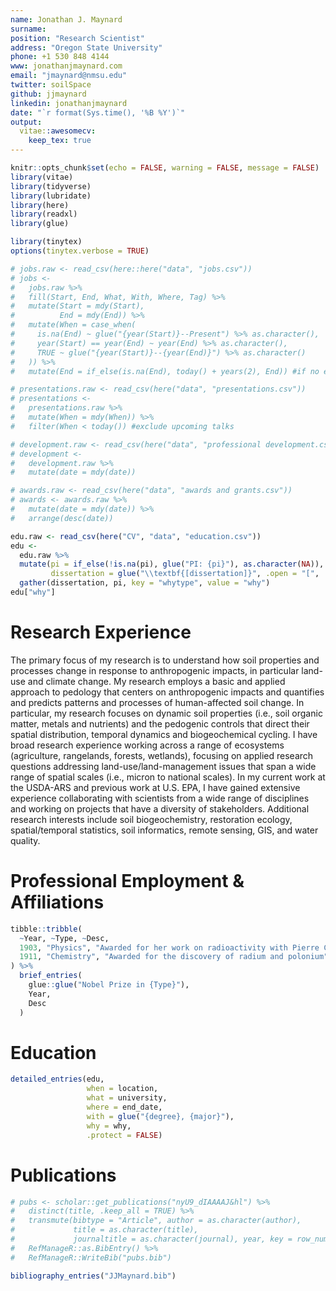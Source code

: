 ```yaml
---
name: Jonathan J. Maynard
surname: 
position: "Research Scientist"
address: "Oregon State University"
phone: +1 530 848 4144
www: jonathanjmaynard.com
email: "jmaynard@nmsu.edu"
twitter: soilSpace
github: jjmaynard
linkedin: jonathanjmaynard
date: "`r format(Sys.time(), '%B %Y')`"
output: 
  vitae::awesomecv:
    keep_tex: true
---
```


```r
knitr::opts_chunk$set(echo = FALSE, warning = FALSE, message = FALSE)
library(vitae)
library(tidyverse)
library(lubridate)
library(here)
library(readxl)
library(glue)
```

```r
library(tinytex)
options(tinytex.verbose = TRUE)
```

```r
# jobs.raw <- read_csv(here::here("data", "jobs.csv"))
# jobs <-
#   jobs.raw %>% 
#   fill(Start, End, What, With, Where, Tag) %>%  
#   mutate(Start = mdy(Start),
#          End = mdy(End)) %>% 
#   mutate(When = case_when(
#     is.na(End) ~ glue("{year(Start)}--Present") %>% as.character(),
#     year(Start) == year(End) ~ year(End) %>% as.character(),
#     TRUE ~ glue("{year(Start)}--{year(End)}") %>% as.character()
#   )) %>% 
#   mutate(End = if_else(is.na(End), today() + years(2), End)) #if no end date specified, set it to two years from now for sorting purposes, i.e. so jobs I'm still doing show up at top.
```

```r
# presentations.raw <- read_csv(here("data", "presentations.csv"))
# presentations <- 
#   presentations.raw %>% 
#   mutate(When = mdy(When)) %>% 
#   filter(When < today()) #exclude upcoming talks
```

```r
# development.raw <- read_csv(here("data", "professional development.csv"))
# development <- 
#   development.raw %>% 
#   mutate(date = mdy(date))
```

```r
# awards.raw <- read_csv(here("data", "awards and grants.csv"))
# awards <- awards.raw %>% 
#   mutate(date = mdy(date)) %>% 
#   arrange(desc(date))
```

```r
edu.raw <- read_csv(here("CV", "data", "education.csv"))
edu <-
  edu.raw %>%
  mutate(pi = if_else(!is.na(pi), glue("PI: {pi}"), as.character(NA)),
         dissertation = glue("\\textbf{[dissertation]}", .open = "[", .close = "]")) %>%
  gather(dissertation, pi, key = "whytype", value = "why")
edu["why"]
```


# Research Experience

The primary focus of my research is to understand how soil properties and processes change in response to anthropogenic impacts, in particular land-use and climate change. My research employs a basic and applied approach to pedology that centers on anthropogenic impacts and quantifies and predicts patterns and processes of human-affected soil change. In particular, my research focuses on dynamic soil properties (i.e., soil organic matter, metals and nutrients) and the pedogenic controls that direct their spatial distribution, temporal dynamics and biogeochemical cycling. I have broad research experience working across a range of ecosystems (agriculture, rangelands, forests, wetlands), focusing on applied research questions addressing land-use/land-management issues that span a wide range of spatial scales (i.e., micron  to national scales). In my current work at the USDA-ARS and previous work at U.S. EPA, I have gained extensive experience collaborating with scientists from a wide range of disciplines and working on projects that have a diversity of stakeholders. Additional research interests include soil biogeochemistry, restoration ecology, spatial/temporal statistics, soil informatics, remote sensing, GIS, and water quality.  

# Professional Employment & Affiliations

```r
tibble::tribble(
  ~Year, ~Type, ~Desc,
  1903, "Physics", "Awarded for her work on radioactivity with Pierre Curie and Henri Becquerel",
  1911, "Chemistry", "Awarded for the discovery of radium and polonium"
) %>% 
  brief_entries(
    glue::glue("Nobel Prize in {Type}"),
    Year, 
    Desc
  )
```

# Education

```r
detailed_entries(edu,
                 when = location,
                 what = university,
                 where = end_date,
                 with = glue("{degree}, {major}"),
                 why = why,
                 .protect = FALSE)
```



# Publications
```r
# pubs <- scholar::get_publications("nyU9_dIAAAAJ&hl") %>%
#   distinct(title, .keep_all = TRUE) %>%
#   transmute(bibtype = "Article", author = as.character(author),
#             title = as.character(title),
#             journaltitle = as.character(journal), year, key = row_number()) %>%
#   RefManageR::as.BibEntry() %>%
#   RefManageR::WriteBib("pubs.bib")

bibliography_entries("JJMaynard.bib")
```






